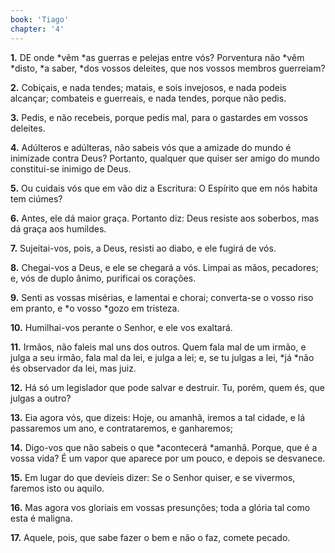 ```yaml
---
book: 'Tiago'
chapter: '4'
---
```


**1.** DE onde *vêm *as guerras e pelejas entre vós? Porventura não *vêm *disto, *a saber, *dos vossos deleites, que nos vossos membros guerreiam?

**2.** Cobiçais, e nada tendes; matais, e sois invejosos, e nada podeis alcançar; combateis e guerreais, e nada tendes, porque não pedis.

**3.** Pedis, e não recebeis, porque pedis mal, para o gastardes em vossos deleites.

**4.** Adúlteros e adúlteras, não sabeis vós que a amizade do mundo é inimizade contra Deus? Portanto, qualquer que quiser ser amigo do mundo constitui-se inimigo de Deus.

**5.** Ou cuidais vós que em vão diz a Escritura: O Espírito que em nós habita tem ciúmes?

**6.** Antes, ele dá maior graça. Portanto diz: Deus resiste aos soberbos, mas dá graça aos humildes.

**7.** Sujeitai-vos, pois, a Deus, resisti ao diabo, e ele fugirá de vós.

**8.** Chegai-vos a Deus, e ele se chegará a vós. Limpai as mãos, pecadores; e, vós de duplo ânimo, purificai os corações.

**9.** Senti as vossas misérias, e lamentai e chorai; converta-se o vosso riso em pranto, e *o vosso *gozo em tristeza.

**10.** Humilhai-vos perante o Senhor, e ele vos exaltará.

**11.** Irmãos, não faleis mal uns dos outros. Quem fala mal de um irmão, e julga a seu irmão, fala mal da lei, e julga a lei; e, se tu julgas a lei, *já *não és observador da lei, mas juiz.

**12.** Há só um legislador que pode salvar e destruir. Tu, porém, quem és, que julgas a outro?

**13.** Eia agora vós, que dizeis: Hoje, ou amanhã, iremos a tal cidade, e lá passaremos um ano, e contrataremos, e ganharemos;

**14.** Digo-vos que não sabeis o que *acontecerá *amanhã. Porque, que é a vossa vida? É um vapor que aparece por um pouco, e depois se desvanece.

**15.** Em lugar do que devíeis dizer: Se o Senhor quiser, e se vivermos, faremos isto ou aquilo.

**16.** Mas agora vos gloriais em vossas presunções; toda a glória tal como esta é maligna.

**17.** Aquele, pois, que sabe fazer o bem e não o faz, comete pecado.